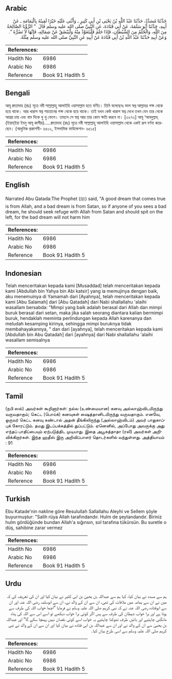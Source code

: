 ## Arabic


<div dir="rtl" lang="ar" style={{fontSize:'larger',backgroundColor:'#f8f9fa',padding:20}}>
حَدَّثَنَا مُسَدَّدٌ، حَدَّثَنَا عَبْدُ اللَّهِ بْنُ يَحْيَى بْنِ أَبِي كَثِيرٍ ـ وَأَثْنَى عَلَيْهِ خَيْرًا لَقِيتُهُ بِالْيَمَامَةِ ـ عَنْ أَبِيهِ، حَدَّثَنَا أَبُو سَلَمَةَ، عَنْ أَبِي قَتَادَةَ، عَنِ النَّبِيِّ صلى الله عليه وسلم قَالَ ‏ "‏ الرُّؤْيَا الصَّالِحَةُ مِنَ اللَّهِ، وَالْحُلْمُ مِنَ الشَّيْطَانِ، فَإِذَا حَلَمَ فَلْيَتَعَوَّذْ مِنْهُ وَلْيَبْصُقْ عَنْ شِمَالِهِ، فَإِنَّهَا لاَ تَضُرُّهُ ‏"‏‏.‏ وَعَنْ أَبِيهِ حَدَّثَنَا عَبْدُ اللَّهِ بْنُ أَبِي قَتَادَةَ عَنْ أَبِيهِ عَنِ النَّبِيِّ صلى الله عليه وسلم مِثْلَهُ‏.‏
</div>
<div style={{backgroundColor:'#f8f9fa',padding:20, marginBottom: 10}}><table> <thead> <tr> <th>References:</th> <th></th> </tr> </thead> <tbody><tr><td>Hadith No</td><td>6986</td></tr><tr><td>Arabic No</td><td>6986</td></tr><tr><td>Reference</td><td>Book 91 Hadith 5</td></tr></tbody></table></div>

## Bengali


<div dir="ltr" lang="bn" style={{fontSize:'larger',backgroundColor:'#f8f9fa',padding:20}}>
আবূ ক্বাতাদাহ (রাঃ) সূত্রে নবী সাল্লাল্লাহু আলাইহি ওয়াসাল্লাম হতে বর্ণিত। তিনি বলেছেনঃ ভাল স্বপ্ন আল্লাহর পক্ষ থেকে হয়ে থাকে। আর খারাপ স্বপ্ন শয়তানের পক্ষ থেকে হয়ে থাকে। তাই যখন কেউ খারাপ স্বপ্ন দেখে তখন যেন তার থেকে আশ্রয় চায় এবং বাম দিকে থু থু ফেলে। তাহলে সে স্বপ্ন আর তার কোন ক্ষতি করবে না। [৩২৭২] আবূ ‘আবদুল্লাহ্ (ইয়াহ্ইয়া ইবনু আবূ কাসীর).....ক্বাতাদাহ (রাঃ) সূত্রে নবী সাল্লাল্লাহু আলাইহি ওয়াসাল্লাম থেকে একই রূপ বর্ণনা করেছেন। (আধুনিক প্রকাশনী- ৬৫০২, ইসলামিক ফাউন্ডেশন- ৬৫১৫)
</div>
<div style={{backgroundColor:'#f8f9fa',padding:20, marginBottom: 10}}><table> <thead> <tr> <th>References:</th> <th></th> </tr> </thead> <tbody><tr><td>Hadith No</td><td>6986</td></tr><tr><td>Arabic No</td><td>6986</td></tr><tr><td>Reference</td><td>Book 91 Hadith 5</td></tr></tbody></table></div>

## English


<div dir="ltr" lang="en" style={{fontSize:'larger',backgroundColor:'#f8f9fa',padding:20}}>
Narrated Abu Qatada:The Prophet (ﷺ) said, "A good dream that comes true is from Allah, and a bad dream is from Satan, so if anyone of you sees a bad dream, he should seek refuge with Allah from Satan and should spit on the left, for the bad dream will not harm him
</div>
<div style={{backgroundColor:'#f8f9fa',padding:20, marginBottom: 10}}><table> <thead> <tr> <th>References:</th> <th></th> </tr> </thead> <tbody><tr><td>Hadith No</td><td>6986</td></tr><tr><td>Arabic No</td><td>6986</td></tr><tr><td>Reference</td><td>Book 91 Hadith 5</td></tr></tbody></table></div>

## Indonesian


<div dir="ltr" lang="id" style={{fontSize:'larger',backgroundColor:'#f8f9fa',padding:20}}>
Telah menceritakan kepada kami [Musaddad] telah menceritakan kepada kami [Abdullah bin Yahya bin Abi katsir] yang ia memujinya dengan baik, aku menemuinya di Yamamah dari [Ayahnya], telah menceritakan kepada kami [Abu Salamah] dari [Abu Qatadah] dari Nabi shallallahu 'alaihi wasallam bersabda: "Mimpi yang baik adalah berasal dari Allah dan mimpi buruk berasal dari setan, maka jika salah seorang diantara kalian bermimpi buruk, hendaklah meminta perlindungan kepada Allah karenanya dan meludah kesamping kirinya, sehingga mimpi buruknya tidak membahayakannya, " dan dari [ayahnya], telah menceritakan kepada kami [Abdullah bin Abu Qatadah] dari [ayahnya] dari Nabi shallallahu 'alaihi wasallam semisalnya
</div>
<div style={{backgroundColor:'#f8f9fa',padding:20, marginBottom: 10}}><table> <thead> <tr> <th>References:</th> <th></th> </tr> </thead> <tbody><tr><td>Hadith No</td><td>6986</td></tr><tr><td>Arabic No</td><td>6986</td></tr><tr><td>Reference</td><td>Book 91 Hadith 5</td></tr></tbody></table></div>

## Tamil


<div dir="ltr" lang="ta" style={{fontSize:'larger',backgroundColor:'#f8f9fa',padding:20}}>
(நபி ஸல்) அவர்கள் கூறினார்கள்: நல்ல (உண்மையான) கனவு அல்லாஹ்விடமிருந்து வருவதாகும்; கெட்ட (பொய்க்) கனவுகள் ஷைத்தானிடமிருந்து வருவதாகும். எனவே, ஒருவர் கெட்ட கனவு கண்டால் அதன் தீங்கிலிருந்து (அல்லாஹ்விடம்) அவர் பாதுகாப்புக் கோரட்டும். தமது இடப்பக்கத்தில் துப்பட்டும். ஏனெனில், அப்போது அவருக்கு அது எந்தப் பாதிப்பையும் ஏற்படுத்திட முடியாது. இதை அபூகத்தாதா (ரலி) அவர்கள் அறிவிக்கிறார்கள். இந்த ஹதீஸ் இரு அறிவிப்பாளர் தொடர்களில் வந்துள்ளது. அத்தியாயம் : 91
</div>
<div style={{backgroundColor:'#f8f9fa',padding:20, marginBottom: 10}}><table> <thead> <tr> <th>References:</th> <th></th> </tr> </thead> <tbody><tr><td>Hadith No</td><td>6986</td></tr><tr><td>Arabic No</td><td>6986</td></tr><tr><td>Reference</td><td>Book 91 Hadith 5</td></tr></tbody></table></div>

## Turkish


<div dir="ltr" lang="tr" style={{fontSize:'larger',backgroundColor:'#f8f9fa',padding:20}}>
Ebu Katade'nin nakline göre ResuluIlah Sallallahu Aleyhi ve Sellem şöyle buyurmuştur: "Salih rüya Allah tarafındandır. Hulm de şeytandandır. Biriniz hulm gördüğünde bundan Allah'a sığınsın, sol tarafına tükürsün. Bu suretle o düş, sahibine zarar vermez
</div>
<div style={{backgroundColor:'#f8f9fa',padding:20, marginBottom: 10}}><table> <thead> <tr> <th>References:</th> <th></th> </tr> </thead> <tbody><tr><td>Hadith No</td><td>6986</td></tr><tr><td>Arabic No</td><td>6986</td></tr><tr><td>Reference</td><td>Book 91 Hadith 5</td></tr></tbody></table></div>

## Urdu


<div dir="rtl" lang="ur" style={{fontSize:'larger',backgroundColor:'#f8f9fa',padding:20}}>
ہم سے مسدد نے بیان کیا، کہا ہم سے عبداللہ بن یحییٰ بن ابی کثیر نے بیان کیا اور ان کی تعریف کی کہ میں نے ان سے یمامہ میں ملاقات کی تھی، ان سے ان کے والد نے، ان سے ابوسلمہ رضی اللہ عنہ اور ان سے ابوقتادہ رضی اللہ عنہ نے کہ نبی کریم صلی اللہ علیہ وسلم نے فرمایا ”اچھا خواب اللہ کی طرف سے ہوتا ہے اور برا خواب شیطان کی طرف سے پس اگر کوئی برا خواب دیکھے تو اسے اس سے اللہ کی پناہ مانگنی چاہئیے اور بائیں طرف تھوکنا چاہئیے یہ خواب اسے کوئی نقصان نہیں پہنچا سکے گا“ اور عبداللہ بن یحییٰ سے ان کے والد نے اور ان سے عبداللہ بن ابی قتادہ نے بیان کیا اور ان سے ان کے والد نے نبی کریم صلی اللہ علیہ وسلم سے اسی طرح بیان کیا۔
</div>
<div style={{backgroundColor:'#f8f9fa',padding:20, marginBottom: 10}}><table> <thead> <tr> <th>References:</th> <th></th> </tr> </thead> <tbody><tr><td>Hadith No</td><td>6986</td></tr><tr><td>Arabic No</td><td>6986</td></tr><tr><td>Reference</td><td>Book 91 Hadith 5</td></tr></tbody></table></div>